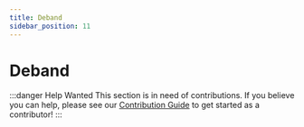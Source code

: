 ```yaml
---
title: Deband
sidebar_position: 11
---
```


# Deband

:::danger Help Wanted
This section is in need of contributions. If you believe you can help, please see our [Contribution Guide](../contribution-guide.mdx) to get started as a contributor!
:::
